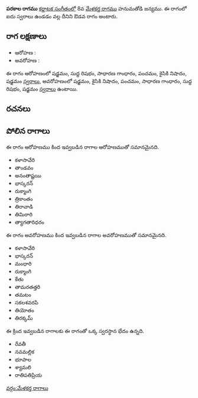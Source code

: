 {{Infobox ragam
	| name          	= పరకాల
	| synonym	    	= 
	| mela          	= 
	| chakra        	= 
	| janaka        	= 
	| type          	= ఔడవ
	| arohanam      	= {{svaraC|S|R1|G2|P|N2|S'}} 
	| avarohanam    	= {{svaraC|S'|N2|P|G2|R1|S}}
	| jeeva         	=
	| chhaya        	=
	| nyasa         	=
	| vishesha      	= 
	| equivalent  		= 
}}
{{కర్ణాటక సంగీత రాగాలు}}
'''పరకాల రాగము''' [[కర్ణాటక సంగీతం]]లో 8వ [[మేళకర్త రాగము]] హనుమతోడి జన్యము.  ఈ రాగంలో ఐదు స్వరాలు ఉండడం వల్ల దీనిని ఔడవ రాగం అంటారు.


==రాగ లక్షణాలు==


* ఆరోహణ : {{svaraC|S|R1|G2|P|N2|S'}} 
* అవరోహణ : {{svaraC|S'|N2|P|G2|R1|S}}

ఈ రాగం ఆరోహణంలో షడ్జమం, సుద్ద రిషభం, సాధారణ గాంధారం, పంచమం, కైసికి నిషాదం, షడ్జమం [[స్వరాలు]], అవరోహణంలో షడ్జమం, కైసికి నిషాదం, పంచమం, సాధారణ గాంధారం, సుద్ద రిషభం, షడ్జమం [[స్వరాలు]] ఉంటాయి.

==రచనలు==



==పోలిన రాగాలు==
ఈ రాగం ఆరోహణము కింద ఇవ్వబడిన రాగాల ఆరోహణముతో సమానమైనది.
* కళాసావేరి
* తాండవం
* అనంతాష్టయి
* భాస్కరన్
* రుక్మాంగి
* త్రికాంతం
* తిరావాడి
* తిమిరారి
* త్యాగతారిధరం

ఈ రాగం అవరోహణము కింద ఇవ్వబడిన రాగాల అవరోహణముతో సమానమైనది.
* కళాసావేరి
* భాస్కరన్
* మంధారి
* రుక్మాంగి
* కేతు
* తామరతత్తరి
* తమటం
* సకలశవరపి
* తియోతం
* తిరక్కమ్

ఈ క్రింద ఇవ్వబడిన రాగాలకు ఈ రాగంతో ఒక్క స్వరస్థాన భేదం ఉన్నది.
* రేవతీ
* నవమల్లిక
* భూపాల
* శ్యామలి
* రాతిపతిప్రియ



[[వర్గం:మేళకర్త రాగాలు]]